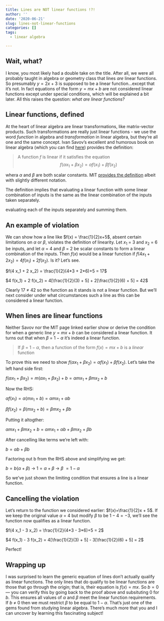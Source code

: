```yaml
---
title: Lines are NOT linear functions !?!
author: ''
date: '2020-06-21'
slug: lines-not-linear-functions
categories: []
tags:
  - linear algebra

---
```


## Wait, what?

I know, you most likely had a double take on the title.  After all, we were all probably taught in algebra or geometry class that lines *are* linear functions.  So presumably $y = 2x+3$ is supposed to be a linear function...except that it's not.  In fact equations of the form $y = mx+b$ are not considered linear functions except under special conditions, which will be explained a bit later.  All this raises the question: *what are linear functions?*

## Linear functions, defined

At the heart of linear algebra are linear transformations, like matrix-vector products.  Such transformations are really just linear functions - we use the word *function* in algebra and *transformation* in linear algebra, but they're all one and the same concept.  Ivan Savov's excellent and humorous book on linear algebra (which you can find [here](https://minireference.com/)) provides the definition:

> A function *f* is linear if it satisfies the equation
$$f(\alpha x_1 + \beta x_2) = \alpha f(x_1) + \beta f(x_2)$$

whera $\alpha$ and $\beta$ are both scalar constants.  MIT [provides the definition](http://www-math.mit.edu/~djk/calculus_beginners/chapter03/section03.html) albeit with slightly different notation.  

The definition implies that evaluating a linear function with some linear combination of inputs is the same as the linear combination of the inputs taken separately.

evaluating each of the inputs separately and summing them. 

## An example of violation

We can show how a line like $f(x) = \frac{1}{2}x+5$, absent certain limitations on $\alpha$ or $\beta$, violates the definition of linearity.  Let $x_1$ = 3 and $x_2$ = 6 be inputs, and let $\alpha$ = 4 and $\beta$ = 2 be scalar constants to form a linear combination of the inputs.  Then $f(x)$ would be a linear function if $f(4 x_1 + 2 x_2) = 4 f(x_1) + 2 f(x_2)$.  Is it?  Let's see.

$f(4 x_1 + 2 x_2) = \frac{1}{2}(4*3 + 2*6)+5 = 17$

$4 f(x_1) + 2 f(x_2) = 4[\frac{1}{2}(3) + 5] + 2[\frac{1}{2}(6) + 5] = 42$

Clearly 17 $\neq$ 42 so the function as it stands is not a linear function.  But we'll next consider under what circumstances such a line as this can be considered a linear function.

## When lines are linear functions

Neither Savov nor the MIT page linked earlier show or derive the condition for when a generic line $y = mx+b$ can be considered a linear function.  It turns out that when $\beta$ = $1-\alpha$ it's indeed a linear function.

> If $\beta$ = $1-\alpha$, then a function of the form $f(x) = mx+b$ is a _linear_ function

To prove this we need to show $f(\alpha x_1 + \beta x_2) = \alpha f(x_1) + \beta f(x_2)$.  Let's take the left hand side first:

$f(\alpha x_1 + \beta x_2) = m(\alpha x_1 + \beta x_2) + b = \alpha m x_1 + \beta mx_2 + b$

Now the RHS:

$\alpha f(x_1) = \alpha (mx_1+b) = \alpha mx_1 + \alpha b$

$\beta f(x_2) = \beta (mx_2+b) = \beta mx_2 + \beta b$

Putting it altogther:

$\alpha m x_1 + \beta mx_2 + b = \alpha mx_1 + \alpha b + \beta mx_2 + \beta b$

After cancelling like terms we're left with:

$b = \alpha b + \beta b$

Factoring out b from the RHS above and simplifying we get:

$b = b(\alpha + \beta)$ $\rightarrow$ $1 = \alpha + \beta$ $\rightarrow$ $\beta\ = 1-\alpha$

So we've just shown the limiting condition that ensures a line is a linear function.

## Cancelling the violation

Let's return to the function we considered earlier: $f(x)=\frac{1}{2}x + 5$. If we keep the original value $\alpha$ = 4 but modify $\beta$ to be $1-4 = -3$, we'll see the function now qualifies as a linear function.

$f(4 x_1 - 3 x_2) = \frac{1}{2}(4*3 - 3*6)+5 = 2$

$4 f(x_1) - 3 f(x_2) = 4[\frac{1}{2}(3) + 5] - 3[\frac{1}{2}(6) + 5] = 2$

Perfect!

## Wrapping up

I was surprised to learn the generic equation of lines don't actually qualify as linear functions.  The only lines that do qualify to be linear functions are those that go through the origin; that is, their equation is $f(x) = mx$. So $b=0$ &mdash; you can verify this by going back to the proof above and subsituting $0$ for $b$. This ensures all values of $\alpha$ and $\beta$ meet the linear function requirements.  If $b$ $\neq$ $0$ then we must restrict $\beta$ to be equal to $1-\alpha$. That's just one of the gems found from studying linear algebra.  There's much more that you and I can uncover by learning this fascinating subject!
